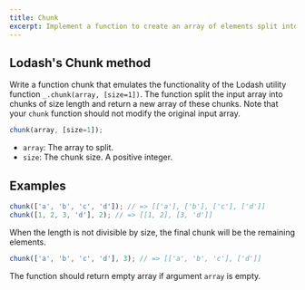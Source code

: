 ```yaml
---
title: Chunk
excerpt: Implement a function to create an array of elements split into groups the length of size.
---
```


## Lodash's Chunk method

Write a function chunk that emulates the functionality of the Lodash utility function `_.chunk(array, [size=1])`.
The function split the input array into chunks of size length and return a new array of these chunks.
Note that your `chunk` function should not modify the original input array.

```js
chunk(array, [size=1]);
```
- `array`: The array to split.
- `size`: The chunk size. A positive integer.


## Examples

```js
chunk(['a', 'b', 'c', 'd']); // => [['a'], ['b'], ['c'], ['d']]
chunk([1, 2, 3, 'd'], 2); // => [[1, 2], [3, 'd']]
```

When the length is not divisible by size, the final chunk will be the remaining elements.

```js
chunk(['a', 'b', 'c', 'd'], 3); // => [['a', 'b', 'c'], ['d']]
```

The function should return empty array if argument `array` is empty.